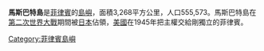 {{Infobox Islands
|name = 馬斯巴特島
|image name = Masbate Island Red.png
|image caption = 
|native name =
|native name link =
|locator map = 
|location = [[東南亞|東南亞]]
|coordinates= {{coord|12|15|N|123|30|E|display=inline}}
|archipelago = 
|total islands =
|major islands = 
|area_km2 = 3268
|highest mount = 
|elevation_m =
|country = Philippines
|country admin divisions title = 
|country admin divisions = 
|country largest city = 馬斯巴特城
|country largest city population = 81,585
|population = 555,573
|population as of =
| density_km2 = 170
|ethnic groups = 
}}

'''馬斯巴特島'''是[[菲律賓|菲律賓]]的[[島嶼|島嶼]]，面積3,268平方公里，人口555,573。馬斯巴特島在[[第二次世界大戰|第二次世界大戰]]期間被[[日本|日本]]佔領，[[美國|美國]]在1945年把主權交給剛獨立的菲律賓。

{{coord|12|15|N|123|30|E|region:PH_type:isle|display=title}}
{{Islands of the Philippines}}
{{Philippines-geo-stub}}

[[Category:菲律賓島嶼|Category:菲律賓島嶼]]